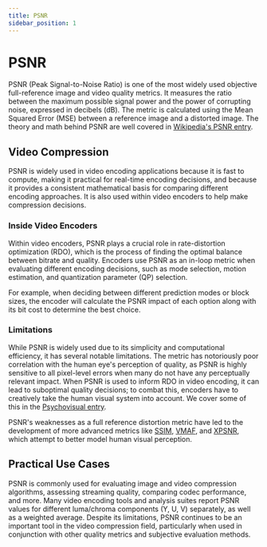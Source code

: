 ```yaml
---
title: PSNR
sidebar_position: 1
---
```


# PSNR

PSNR (Peak Signal-to-Noise Ratio) is one of the most widely used objective full-reference image and video quality metrics. It measures the ratio between the maximum possible signal power and the power of corrupting noise, expressed in decibels (dB). The metric is calculated using the Mean Squared Error (MSE) between a reference image and a distorted image. The theory and math behind PSNR are well covered in [Wikipedia's PSNR entry](https://en.wikipedia.org/wiki/Peak_signal-to-noise_ratio).

## Video Compression

PSNR is widely used in video encoding applications because it is fast to compute, making it practical for real-time encoding decisions, and because it provides a consistent mathematical basis for comparing different encoding approaches. It is also used within video encoders to help make compression decisions.

### Inside Video Encoders

Within video encoders, PSNR plays a crucial role in rate-distortion optimization (RDO), which is the process of finding the optimal balance between bitrate and quality. Encoders use PSNR as an in-loop metric when evaluating different encoding decisions, such as mode selection, motion estimation, and quantization parameter (QP) selection.

For example, when deciding between different prediction modes or block sizes, the encoder will calculate the PSNR impact of each option along with its bit cost to determine the best choice.

### Limitations

While PSNR is widely used due to its simplicity and computational efficiency, it has several notable limitations. The metric has notoriously poor correlation with the human eye's perception of quality, as PSNR is highly sensitive to all pixel-level errors when many do not have any perceptually relevant impact. When PSNR is used to inform RDO in video encoding, it can lead to suboptimal quality decisions; to combat this, encoders have to creatively take the human visual system into account. We cover some of this in the [Psychovisual entry](../introduction/psychovisual.mdx).

PSNR's weaknesses as a full reference distortion metric have led to the development of more advanced metrics like [SSIM](./SSIM.mdx), [VMAF](./VMAF.mdx), and [XPSNR](./XPSNR.mdx), which attempt to better model human visual perception.

## Practical Use Cases

PSNR is commonly used for evaluating image and video compression algorithms, assessing streaming quality, comparing codec performance, and more. Many video encoding tools and analysis suites report PSNR values for different luma/chroma components (Y, U, V) separately, as well as a weighted average. Despite its limitations, PSNR continues to be an important tool in the video compression field, particularly when used in conjunction with other quality metrics and subjective evaluation methods.

